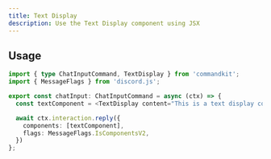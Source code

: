 ```yaml
---
title: Text Display
description: Use the Text Display component using JSX
---
```


## Usage

```ts title="src/app/commands/ping.tsx"
import { type ChatInputCommand, TextDisplay } from 'commandkit';
import { MessageFlags } from 'discord.js';

export const chatInput: ChatInputCommand = async (ctx) => {
  const textComponent = <TextDisplay content="This is a text display component" />

  await ctx.interaction.reply({
    components: [textComponent],
    flags: MessageFlags.IsComponentsV2,
  })
};
```
